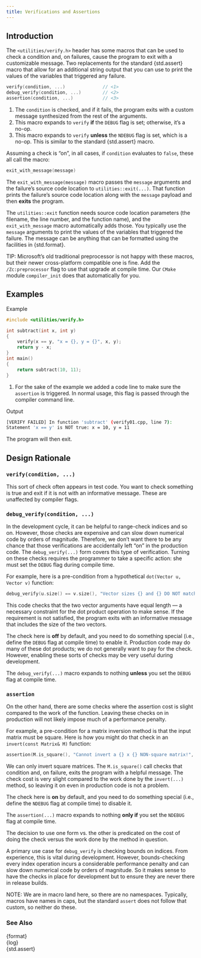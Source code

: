 ```yaml
---
title: Verifications and Assertions
---
```


## Introduction

The `<utilities/verify.h>` header has some macros that can be used to check a condition and, on failures, cause the program to exit with a customizable message.
Two replacements for the standard {std.assert} macro that allow for an additional string output that you can use to print the values of the variables that triggered any failure.

```cpp
verify(condition, ...)              // <1>
debug_verify(condition, ...)        // <2>
assertion(condition, ...)           // <3>
```
1. The `condition` is checked, and if it fails, the program exits with a custom message synthesized from the rest of the arguments.
2. This macro expands to `verify` **if** the `DEBUG` flag is set; otherwise, it's a no-op.
3. This macro expands to `verify` **unless** the `NDEBUG` flag is set, which is a no-op. This is similar to the standard {std.assert} macro.

Assuming a check is "on", in all cases, if `condition` evaluates to `false`, these all call the macro:
```cpp
exit_with_message(message)
```
The `exit_with_message(message)` macro passes the `message` arguments and the failure's source code location to `utilities::exit(...)`.
That function prints the failure's source code location along with the `message` payload and then **exits** the program.

The `utilities::exit` function needs source code location parameters (the filename, the line number, and the function name), and the `exit_with_message` macro automatically adds those.
You typically use the `message` arguments to print the values of the variables that triggered the failure.
The message can be anything that can be formatted using the facilities in {std.format}.

TIP: Microsoft's old traditional preprocessor is not happy with these macros, but their newer cross-platform compatible one is fine.
Add the `/Zc:preprocessor` flag to use that upgrade at compile time.
Our `CMake` module `compiler_init` does that automatically for you.

## Examples

[Example]{.bt}
```cpp
#include <utilities/verify.h>

int subtract(int x, int y)
{
    verify(x == y, "x = {}, y = {}", x, y);
    return y - x;
}
int main()
{
    return subtract(10, 11);
}
```
1. For the sake of the example we added a code line to make sure the `assertion` is triggered. In normal usage, this flag is passed through the compiler command line.

[Output]{.bt}
```sh
[VERIFY FAILED] In function 'subtract' (verify01.cpp, line 7):
Statement 'x == y' is NOT true: x = 10, y = 11
```
The program will then exit.

## Design Rationale

### `verify(condition, ...)`

This sort of check often appears in test code.
You want to check something is true and exit if it is not with an informative message.
These are unaffected by compiler flags.

### `debug_verify(condition, ...)`

In the development cycle, it can be helpful to range-check indices and so on.
However, those checks are expensive and can slow down numerical code by orders of magnitude.
Therefore, we don't want there to be any chance that those verifications are accidentally left "on" in the production code.
The `debug_verify(...)` form covers this type of verification.
Turning on these checks requires the programmer to take a specific action: she must set the `DEBUG` flag during compile time.

For example, here is a pre-condition from a hypothetical `dot(Vector u, Vector v)` function:
```cpp
debug_verify(u.size() == v.size(), "Vector sizes {} and {} DO NOT match!", u.size(), v.size());
```
This code checks that the two vector arguments have equal length --- a necessary constraint for the dot product operation to make sense.
If the requirement is not satisfied, the program exits with an informative message that includes the size of the two vectors.

The check here is **off** by default, and you need to do something special (i.e., define the `DEBUG` flag at compile time) to enable it.
Production code may do many of these dot products; we do not generally want to pay for the check.
However, enabling these sorts of checks may be very useful during development.

The `debug_verify(...)` macro expands to nothing **unless** you set the `DEBUG` flag at compile time.

### `assertion`

On the other hand, there are some checks where the assertion cost is slight compared to the work of the function.
Leaving these checks on in production will not likely impose much of a performance penalty.

For example, a pre-condition for a matrix inversion method is that the input matrix must be square.
Here is how you might do that check in an `invert(const Matrix& M)` function:
```cpp
assertion(M.is_square(), "Cannot invert a {} x {} NON-square matrix!", M.rows(), M.cols());
```
We can only invert square matrices.
The `M.is_square()` call checks that condition and, on failure, exits the program with a helpful message.
The check cost is very slight compared to the work done by the `invert(...)` method, so leaving it on even in production code is not a problem.

The check here is **on** by default, and you need to do something special (i.e., define the `NDEBUG` flag at compile time) to disable it.

The `assertion(...)` macro expands to nothing **only if** you set the `NDEBUG` flag at compile time.

The decision to use one form vs. the other is predicated on the cost of doing the check versus the work done by the method in question.

A primary use case for `debug_verify` is checking bounds on indices.
From experience, this is vital during development.
However, bounds-checking every index operation incurs a considerable performance penalty and can slow down numerical code by orders of magnitude.
So it makes sense to have the checks in place for development but to ensure they are never there in release builds.

NOTE: We are in macro land here, so there are no namespaces.
Typically, macros have names in caps, but the standard `assert` does not follow that custom, so neither do these.

### See Also
{format} \
{log}    \
{std.assert}
